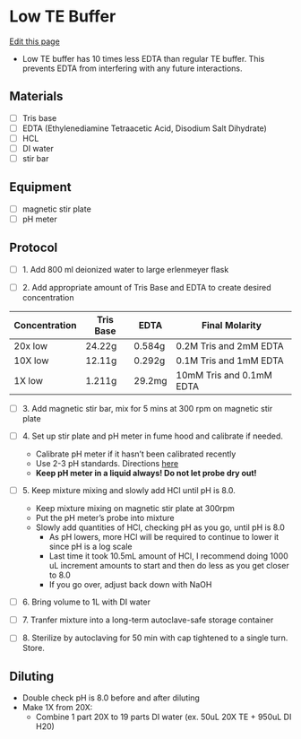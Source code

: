 # Low TE Buffer
[Edit this page](https://github.com/remygatins/GatinsLabProtocols/edit/main/lab_molec_low_te_buffer.qmd)

- Low TE buffer has 10 times less EDTA than regular TE buffer. This prevents EDTA from interfering with any future interactions.

## Materials
- [ ] Tris base
- [ ] EDTA (Ethylenediamine Tetraacetic Acid, Disodium Salt Dihydrate)
- [ ] HCL
- [ ] DI water
- [ ] stir bar

## Equipment
- [ ] magnetic stir plate
- [ ] pH meter


## Protocol
- [ ] 1. Add 800 ml deionized water to large erlenmeyer flask

- [ ] 2. Add appropriate amount of Tris Base and EDTA to create desired concentration

| Concentration | Tris Base |   EDTA   |       Final Molarity     |
| ------------- | --------- | ----     | ------------------------ |
|    20x low    |  24.22g   |  0.584g  |   0.2M Tris and 2mM EDTA  |
|    10X low    |  12.11g   |  0.292g  |   0.1M Tris and 1mM EDTA  |
|    1X low     |  1.211g   |  29.2mg  | 10mM Tris and 0.1mM EDTA |


- [ ] 3. Add magnetic stir bar, mix for 5 mins at 300 rpm on magnetic stir plate

- [ ] 4. Set up stir plate and pH meter in fume hood and calibrate if needed.
  - Calibrate pH meter if it hasn't been calibrated recently
  - Use 2-3 pH standards. Directions [here](https://remygatins.github.io/GatinsLabProtocols/lab_equip_ph_meter.html)
  - **Keep pH meter in a liquid always! Do not let probe dry out!**

- [ ] 5. Keep mixture mixing and slowly add HCl until pH is 8.0.
  - Keep mixture mixing on magnetic stir plate at 300rpm
  - Put the pH meter's probe into mixture
  - Slowly add quantities of HCl, checking pH as you go, until pH is 8.0
    - As pH lowers, more HCl will be required to continue to lower it since pH is a log scale
    - Last time it took 10.5mL amount of HCl, I recommend doing 1000 uL increment amounts to start and then do less as you get closer to 8.0
    - If you go over, adjust back down with NaOH

- [ ] 6. Bring volume to 1L with DI water

- [ ] 7. Tranfer mixture into a long-term autoclave-safe storage container

- [ ] 8. Sterilize by autoclaving for 50 min with cap tightened to a single turn. Store.

## Diluting

- Double check pH is 8.0 before and after diluting
- Make 1X from 20X: 
  - Combine 1 part 20X to 19 parts DI water (ex. 50uL 20X TE + 950uL DI H20)


